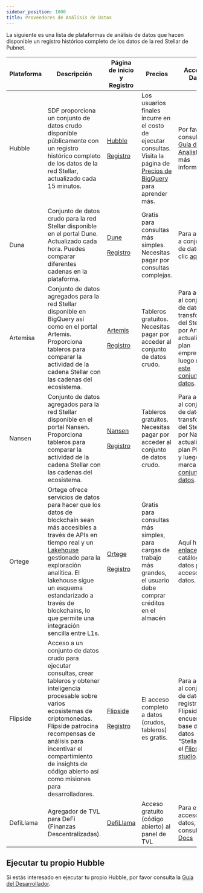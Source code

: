 ```yaml
---
sidebar_position: 1000
title: Proveedores de Análisis de Datos
---
```


La siguiente es una lista de plataformas de análisis de datos que hacen disponible un registro histórico completo de los datos de la red Stellar de Pubnet.

| Plataforma | Descripción                                                                                                                                                                                                                                                                                                                                                                | Página de inicio y Registro                                                                                                                                                        | Precios                                                                                                                                                                                         | Acceso a Datos                                                                                                                                                                                                                                | Acceso al Panel                                                                                                                                                                                     |
| ---------- | -------------------------------------------------------------------------------------------------------------------------------------------------------------------------------------------------------------------------------------------------------------------------------------------------------------------------------------------------------------------------- | ---------------------------------------------------------------------------------------------------------------------------------------------------------------------------------- | ----------------------------------------------------------------------------------------------------------------------------------------------------------------------------------------------- | --------------------------------------------------------------------------------------------------------------------------------------------------------------------------------------------------------------------------------------------- | --------------------------------------------------------------------------------------------------------------------------------------------------------------------------------------------------- |
| Hubble     | SDF proporciona un conjunto de datos crudo disponible públicamente con un registro histórico completo de los datos de la red Stellar, actualizado cada 15 minutos.                                                                                                                                                                                                         | [Hubble](https://console.cloud.google.com/bigquery?project=crypto-stellar&ws=!1m4!1m3!3m2!1scrypto-stellar!2scrypto_stellar) <br></br> [Registro](https://cloud.google.com/?hl=en) | Los usuarios finales incurre en el costo de ejecutar consultas. Visita la página de [Precios de BigQuery](https://cloud.google.com/bigquery/pricing#analysis_pricing_models) para aprender más. | Por favor, consulta la [Guía del Analista](./hubble/analyst-guide) para más información.                                                                                                                                                      | N/D                                                                                                                                                                                                 |
| Duna       | Conjunto de datos crudo para la red Stellar disponible en el portal Dune. Actualizado cada hora. Puedes comparar diferentes cadenas en la plataforma.                                                                                                                                                                                                                      | [Dune](https://dune.com/) <br></br>[Registro](https://dune.com/auth/register)                                                                                                      | Gratis para consultas más simples. Necesitas pagar por consultas complejas.                                                                                                                     | Para acceder a conjuntos de datos, haz clic [aquí](https://dune.com/queries?category=canonical&namespace=stellar).                                                                                                                            | Explora tableros de la comunidad, visión general de la red y conjuntos de datos [aquí](https://dune.com/blockchains/stellar).                                                                       |
| Artemisa   | Conjunto de datos agregados para la red Stellar disponible en BigQuery así como en el portal Artemis. Proporciona tableros para comparar la actividad de la cadena Stellar con las cadenas del ecosistema.                                                                                                                                                                 | [Artemis](https://www.artemis.xyz/) <br></br>[Registro](https://app.artemisanalytics.com/artemis-terminal-auth?flow=SIGN_UP)                                                       | Tableros gratuitos. Necesitas pagar por acceder al conjunto de datos crudo.                                                                                                                     | Para acceder al conjunto de datos transformado del Stellar por Artemis, actualiza al plan empresarial y luego marca [este conjunto de datos](https://console.cloud.google.com/bigquery?ws=!1m4!1m3!3m2!1sartemis-bigquery-share!2sshared_us). | Explora los tableros de [comparación de cadenas](https://app.artemisanalytics.com/chains?selectedChains=stellar) y [actividad de aplicación](https://app.artemis.xyz/application-activity/stellar). |
| Nansen     | Conjunto de datos agregados para la red Stellar disponible en el portal Nansen. Proporciona tableros para comparar la actividad de la cadena Stellar con las cadenas del ecosistema.                                                                                                                                                                                       | [Nansen](https://app.nansen.ai/) <br></br>[Registro](https://app.nansen.ai/auth/signup)                                                                                            | Tableros gratuitos. Necesitas pagar por acceder al conjunto de datos crudo.                                                                                                                     | Para acceder al conjunto de datos transformado del Stellar por Nansen, actualiza al plan Pioneer y luego marca [este conjunto de datos](https://console.cloud.google.com/bigquery?project=nansen-query).                                      | Explora [actividad de cadena, entidad y ecosistema](https://app.nansen.ai/macro/blockchains?chain=stellar&tab=overview).                                                                            |
| Ortege     | Ortege ofrece servicios de datos para hacer que los datos de blockchain sean más accesibles a través de APIs en tiempo real y un [Lakehouse](https://docs.ortege.ai/en/ortege-products/ortege-lakehouse) gestionado para la exploración analítica. El lakehouse sigue un esquema estandarizado a través de blockchains, lo que permite una integración sencilla entre L1s. | [Ortege](https://www.ortege.ai/) <br></br>[Registro](https://app.ortege.ai/register/form)                                                                                          | Gratis para consultas más simples, para cargas de trabajo más grandes, el usuario debe comprar créditos en el almacén                                                                           | Aquí hay un [enlace](https://docs.ortege.ai/en/ortege-products/ortege-lakehouse/data-catalog/in-house-datasets) a su catálogo de datos para el acceso a los datos.                                                                            | Explora tableros curados [aquí](https://app.ortege.ai/dashboard/list/?pageIndex=0&sortColumn=changed_on_delta_humanized&sortOrder=desc&viewMode=table), o construye el tuyo                         |
| Flipside   | Acceso a un conjunto de datos crudo para ejecutar consultas, crear tableros y obtener inteligencia procesable sobre varios ecosistemas de criptomonedas. Flipside patrocina recompensas de análisis para incentivar el compartimiento de insights de código abierto así como misiones para desarrolladores.                                                                | [Flipside](https://flipsidecrypto.xyz/home/) <br></br>[Registro](https://flipsidecrypto.xyz/auth/sign-up)                                                                          | El acceso completo a datos (crudos, tableros) es gratis.                                                                                                                                        | Para acceder al conjunto de datos, regístrate en Flipside y encuentra la base de datos "Stellar" en el [Flipside studio](https://flipsidecrypto.xyz/studio/).                                                                                 | Explora [tableros de la comunidad](https://flipsidecrypto.xyz/insights/dashboards?search=stellar).                                                                                                  |
| DefiLlama  | Agregador de TVL para DeFi (Finanzas Descentralizadas).                                                                                                                                                                                                                                                                                                                    | [DefiLlama](https://defillama.com/)                                                                                                                                                | Acceso gratuito (código abierto) al panel de TVL                                                                                                                                                | Para el acceso a datos, consulta [API Docs](https://defillama.com/docs/api)                                                                                                                                                                   | Explora el [Tablero de TVL](https://defillama.com/chain/Stellar).                                                                                                                                   |

## Ejecutar tu propio Hubble

Si estás interesado en ejecutar tu propio Hubble, por favor consulta la [Guía del Desarrollador](./hubble/developer-guide).
